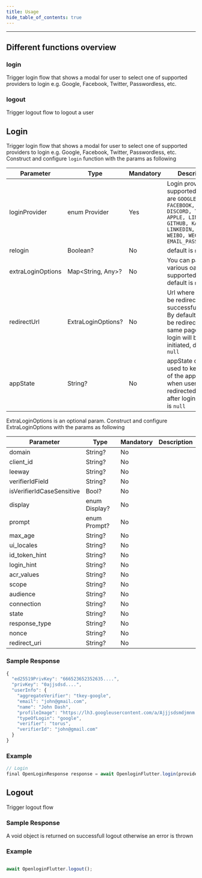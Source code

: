 ```yaml
---
title: Usage
hide_table_of_contents: true
---
```

---


## Different functions overview

### login

Trigger login flow that shows a modal for user to select one of supported providers to login e.g. Google, Facebook, Twitter, Passwordless, etc.

### logout

Trigger logout flow to logout a user


## Login

Trigger login flow that shows a modal for user to select one of supported providers to login e.g. Google, Facebook, Twitter, Passwordless, etc.
Construct and configure `login` function with the params as following


| Parameter         | Type                                       | Mandatory | Description                                                                                                                                                        |
| ----------------- | ------------------------------------------ | --------- | ------------------------------------------------------------------------------------------------------------------------------------------------------------------ |
| loginProvider     | enum Provider                              | Yes       | Login provider, supported values are `GOOGLE, FACEBOOK, REDDIT, DISCORD, TWITCH, APPLE, LINE, GITHUB, KAKAO, LINKEDIN, TWITTER, WEIBO, WECHAT, EMAIL_PASSWORDLESS` |
| relogin           | Boolean?                                   | No        | default is `null`                                                                                                                                                  |
| extraLoginOptions | Map<String, Any>?                          | No        | You can pass various oauth supported options, default is `null`                                                                                                    |
| redirectUrl       | ExtraLoginOptions?                           | No        | Url where user will be redirected after successfull login. By default user will be redirected to same page where login will be initiated, default is `null`        |
| appState          | String?                                    | No        | appState can be used to keep track of the app state when user will be redirected to app after login, default is `null`

ExtraLoginOptions is an optional param. Construct and configure ExtraLoginOptions with the params as following

| Parameter         | Type                                       | Mandatory | Description                                                                                                                                                        |
| ----------------- | ------------------------------------------ | --------- | ------------------------------------------------------------------------------------------------------------------------------------------------------------------ |
| domain     | String?                              | No       |  |
| client_id           | String?                                  | No        | |
| leeway | String?                          | No        |  |
| verifierIdField       | String?                           | No        | |
| isVerifierIdCaseSensitive       | Bool?                           | No        |      |
| display          | enum Display?                                    | No        |  |
| prompt          | enum Prompt?                                    | No        |  |
| max_age          | String?                                    | No        |  |
| ui_locales          | String?                                    | No        | |
| id_token_hint          | String?                                    | No        |  |
| login_hint          | String?                                    | No        |  |
| acr_values          | String?                                    | No        |  |
| scope          | String?                                    | No        |  |
| audience          | String?                                    | No        |  |
| connection          | String?                                    | No        | |
| state          | String?                                    | No        |  |
| response_type          | String?                                    | No        |  |
| nonce          | String?                                    | No        |  |
| redirect_uri          | String?                                    | No        |  |

### Sample Response
```javascript
{
  "ed25519PrivKey": "666523652352635....",
  "privKey": "0ajjsdsd....",
  "userInfo": {
    "aggregateVerifier": "tkey-google",
    "email": "john@gmail.com",
    "name": "John Dash",
    "profileImage": "https://lh3.googleusercontent.com/a/Ajjjsdsmdjmnm...",
    "typeOfLogin": "google",
    "verifier": "torus",
    "verifierId": "john@gmail.com"
  }
}
```

### Example

```javascript
// Login
final OpenLoginResponse response = await OpenloginFlutter.login(provider: Provider.google);

```

## Logout

Trigger logout flow

### Sample Response

A void object is returned on successfull logout otherwise an error is thrown


### Example


```javascript

await OpenloginFlutter.logout();

```
